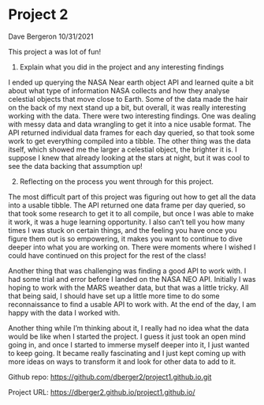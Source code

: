 Project 2
================
Dave Bergeron
10/31/2021

This project a was lot of fun!

1.  Explain what you did in the project and any interesting findings

I ended up querying the NASA Near earth object API and learned quite a
bit about what type of information NASA collects and how they analyse
celestial objects that move close to Earth. Some of the data made the
hair on the back of my next stand up a bit, but overall, it was really
interesting working with the data. There were two interesting findings.
One was dealing with messy data and data wrangling to get it into a nice
usable format. The API returned individual data frames for each day
queried, so that took some work to get everything compiled into a
tibble. The other thing was the data itself, which showed me the larger
a celestial object, the brighter it is. I suppose I knew that already
looking at the stars at night, but it was cool to see the data backing
that assumption up!

2.  Reflecting on the process you went through for this project.

The most difficult part of this project was figuring out how to get all
the data into a usable tibble. The API returned one data frame per day
queried, so that took some research to get it to all compile, but once I
was able to make it work, it was a huge learning opportunity. I also
can’t tell you how many times I was stuck on certain things, and the
feeling you have once you figure them out is so empowering, it makes you
want to continue to dive deeper into what you are working on. There were
moments where I wished I could have continued on this project for the
rest of the class!

Another thing that was challenging was finding a good API to work with.
I had some trial and error before I landed on the NASA NEO API.
Initially I was hoping to work with the MARS weather data, but that was
a little tricky. All that being said, I should have set up a little more
time to do some reconnaissance to find a usable API to work with. At the
end of the day, I am happy with the data I worked with.

Another thing while I’m thinking about it, I really had no idea what the
data would be like when I started the project. I guess it just took an
open mind going in, and once I started to immerse myself deeper into it,
I just wanted to keep going. It became really fascinating and I just
kept coming up with more ideas on ways to transform it and look for
other data to add to it.

Github repo: <https://github.com/dberger2/project1.github.io.git>

Project URL: <https://dberger2.github.io/project1.github.io/>